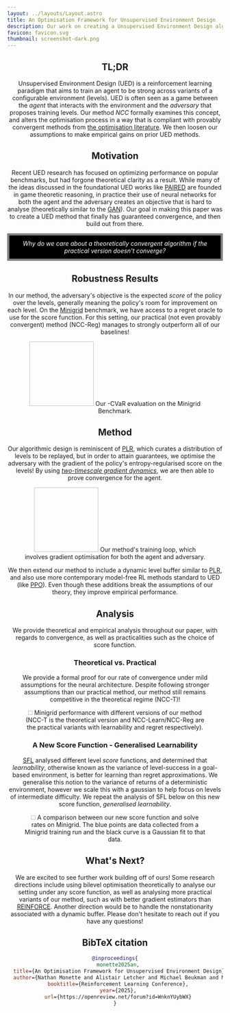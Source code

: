 ```yaml
---
layout: ../layouts/Layout.astro
title: An Optimisation Framework for Unsupervised Environment Design
description: Our work on creating a Unsupervised Environment Design algorithm that starts with theoretical convergence properties and builds outwards from there.
favicon: favicon.svg
thumbnail: screenshot-dark.png
---
```






<Header
  title={frontmatter.title}
  authors={[
    {
      name: "Nathan Monette",
      url: "https://nmonette.github.io",
      institution: "UC Irvine",
      notes: ["*", "†"],
    },
    {
      name: "Alistair Letcher",
      url:"https://aletcher.github.io/",
      institution: "University of Oxford",
    },
    {
      name: "Michael Beukman",
      url:"https://michaelbeukman.com/",
      institution: "University of Oxford",
    },
    {
      name: "Matthew T. Jackson",
      url:"https://matthewtjackson.com/",
      institution: "University of Oxford",
    },
    {
      name: "Alexander Rutherford",
      url:"https://amacrutherford.github.io/",
      institution: "University of Oxford",
    },
    {
      name: "Alexander D. Goldie",
      url:"https://scholar.google.com/citations?user=wogOjBsAAAAJ&hl=en",
      institution: "University of Oxford",
    },
    {
      name: "Jakob N. Foerster",
      url: "https://www.jakobfoerster.com/",
      institution: "University of Oxford",
    },
  ]}
  conference="Reinforcement Learning Conference 2025"
  notes={[
    {
      symbol: "*",
      text: "Work undertaken while visiting the University of Oxford",
    },
    {
      symbol: "†",
      text: "Correspondence to nmonette at uci dot edu",
    },
  ]}
  links={[
    {
      name: "Paper",
      url: "https://openreview.net/pdf?id=WnknYUybWX",
      icon: "ri:file-pdf-2-line",
    },
    {
      name: "Code",
      url: "https://github.com/nmonette/NCC-UED",
      icon: "ri:github-line",
    },
  ]}
  />

<HighlightedSection>

## TL;DR
Unsupervised Environment Design (UED) is a reinforcement learning paradigm that aims to train an agent to be strong across 
variants of a configurable environment (levels). UED is often seen as a game between the _agent_ that interacts with the environment
and the _adversary_ that proposes training levels. Our method _NCC_ formally examines this concept, and alters the optimisation 
process in a way that is compliant with provably convergent methods from <a href="https://arxiv.org/pdf/2408.11974">the optimisation 
literature</a>. We then loosen our assumptions to make empirical gains on prior UED methods.

</HighlightedSection>

## Motivation
Recent UED research has focused on optimizing performance on popular benchmarks, but had forgone theoretical clarity as a result. While many of the 
ideas discussed in the foundational UED works like <a href="https://arxiv.org/abs/2012.02096">PAIRED</a> are founded in game theoretic reasoning, 
in practice their use of neural networks for both the agent and the adversary creates an objective that is hard to analyse (theoretically similar 
to the <a href="https://arxiv.org/abs/1406.2661">GAN</a>). Our goal in making this paper was to create a UED method that finally has guaranteed 
convergence, and then build out from there.

<div style="border: 5px solid grey; background-color: black; color: white; padding: 10px; text-align: center;">
  <i>Why do we care about a theoretically convergent algorithm if the practical version doesn't converge?</i>
</div>


## Robustness Results
In our method, the adversary's objective is the expected _score_ of the policy over the levels, generally meaning the policy's room for improvement on each level. 
On the <a href="https://arxiv.org/abs/2306.13831">Minigrid</a> benchmark, we have access to a regret oracle to use for the score function. For this setting, our practical 
(not even provably convergent) method (NCC-Reg) manages to strongly outperform all of our baselines!

<Figure>
  <Image slot="figure" source={cvar2} altText="Our alpha-CvAR results" width="150px" height="150px"/>
  <span slot="caption">Our <LaTeX inline formula="\alpha"/>-CVaR evaluation on the Minigrid Benchmark.</span>
</Figure>

## Method
Our algorithmic design is reminiscent of <a href="https://arxiv.org/abs/2010.03934">PLR</a>, which curates a distribution of levels to be replayed, but in order 
to attain guarantees, we optimise the adversary with the gradient of the policy's entropy-regularised score on the levels! By using <a href="https://arxiv.org/pdf/2408.11974">_two-timescale gradient dynamics_</a>, 
we are then able to prove convergence for the agent.

<Figure>
  <Image slot="figure" source={ncc} altText="A diagram of our method's training loop." width="150px" height="150px"/>
  <span slot="caption">Our method's training loop, which involves gradient optimisation for both the agent and adversary.</span>
</Figure>

We then extend our method to include a dynamic level buffer similar to <a href="https://arxiv.org/abs/2010.03934">PLR</a>, and also use more contemporary
model-free RL methods standard to UED (like <a href="https://arxiv.org/abs/1707.06347">PPO</a>). Even though these additions break the assumptions of our theory, 
they improve empirical performance.

## Analysis
We provide theoretical and empirical analysis throughout our paper, with regards to convergence, as well as practicalities such as 
the choice of score function.

### Theoretical vs. Practical
We provide a formal proof for our rate of convergence under mild assumptions for the neural architecture. 
Despite following stronger assumptions than our practical method, our method still remains competitive 
in the theoretical regime (NCC-T)!
<Figure>
  <Image slot="figure" source={comparison} altText="A comparison of performance of different types of our algorithm." width="10px" height="10px"/>
  <span slot="caption">Minigrid performance with different versions of our method (NCC-T is the theoretical version and NCC-Learn/NCC-Reg are the practical variants with learnability and regret respectively).</span>
</Figure>

### A New Score Function - Generalised Learnability
<a href="https://arxiv.org/abs/2408.15099">SFL</a> analysed different level _score_ functions, and determined that _learnability_, otherwise known 
as the variance of level-success in a goal-based environment, is better for learning than regret approximations. We generalise this notion to the variance of returns of 
a deterministic environment, however we scale this with a gaussian to help focus on levels of intermediate difficulty. We repeat the analysis of SFL 
below on this new score function, _generalised learnability_.

<Figure>
  <Image slot="figure" source={hist} altText="A histogram that compares our score function and solve rate" width="10px" height="10px"/>
  <span slot="caption">A comparison between our new score function and solve rates on Minigrid. 
  The blue points are data collected from a Minigrid training run and the black curve is a Gaussian fit to that data.</span>
</Figure>

## What's Next?
We are excited to see further work building off of ours! Some research directions include using bilevel optimisation theoretically 
to analyse our setting under any score function, as well as analysing more practical variants of our method, such as with better gradient 
estimators than <a href="https://link.springer.com/article/10.1007/BF00992696">REINFORCE</a>. Another direction would be to handle the 
nonstationarity associated with a dynamic buffer. Please don't hesitate to reach out if you have any questions!


## BibTeX citation

```bibtex
@inproceedings{
  monette2025an,
  title={An Optimisation Framework for Unsupervised Environment Design},
  author={Nathan Monette and Alistair Letcher and Michael Beukman and Matthew Thomas Jackson and Alexander Rutherford and Alexander David Goldie and Jakob Nicolaus Foerster},
  booktitle={Reinforcement Learning Conference},
  year={2025},
  url={https://openreview.net/forum?id=WnknYUybWX}
}
```